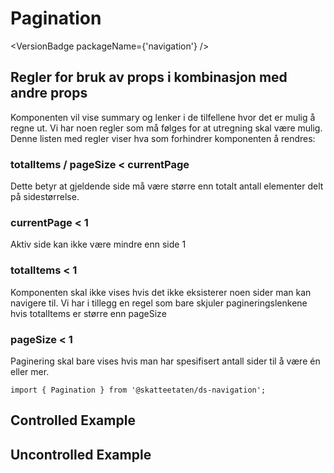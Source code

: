 
<Meta of={PaginationStories} />

# Pagination

<VersionBadge packageName={'navigation'} />
<DocIntro
  name="Pagination"
  url="https://www.skatteetaten.no/stilogtone/designsystemet/komponenter/pagination/"
/>

## Regler for bruk av props i kombinasjon med andre props

Komponenten vil vise summary og lenker i de tilfellene hvor det er mulig å regne ut. Vi har noen regler som må følges for at utregning skal være mulig. Denne listen med regler viser hva som forhindrer komponenten å rendres:

### totalItems / pageSize < currentPage

Dette betyr at gjeldende side må være større enn totalt antall elementer delt på sidestørrelse.

### currentPage < 1

Aktiv side kan ikke være mindre enn side 1

### totalItems < 1

Komponenten skal ikke vises hvis det ikke eksisterer noen sider man kan navigere til. Vi har i tillegg en regel som bare skjuler pagineringslenkene hvis totalItems er større enn pageSize

### pageSize < 1

Paginering skal bare vises hvis man har spesifisert antall sider til å være én eller mer.

<Primary />

```tsx
import { Pagination } from '@skatteetaten/ds-navigation';
```

<Controls />

## Controlled Example

<Canvas of={PaginationStories.Controlled} />

## Uncontrolled Example

<Canvas of={PaginationStories.Uncontrolled} />
